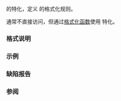 {{cpp/title|formatter{{petty|&lt;std::chrono::month&gt;}}}}
{{cpp/chrono/month/navbar}}

{{ddcl|header=chrono|since=c++20|
template&lt; class CharT &gt;
struct formatter&lt;std::chrono::month, CharT&gt;;
}}

{{lc|std::formatter}} 的特化，定义 {{lc|std::chrono::month}} 的格式化规则。

通常不直接访问，但通过[[cpp/utility/format|格式化函数]]使用 {{lc|std::formatter}} 特化。

===格式说明===
{{cpp/chrono/format spec begin}}
{{cpp/chrono/format spec rows/month}}
{{cpp/chrono/format spec fail}}
{{cpp/chrono/format spec rows/year}}
{{cpp/chrono/format spec rows/day}}
{{cpp/chrono/format spec rows/weekday}}
{{cpp/chrono/format spec rows/date}}
{{cpp/chrono/format spec rows/time}}
{{cpp/chrono/format spec rows/count}}
{{cpp/chrono/format spec rows/zone}}
{{cpp/chrono/format spec rows/others}}
{{cpp/chrono/format spec end}}

===示例===
{{example
 |code=
 |output=
}}

===缺陷报告===
{{dr list begin}}
{{dr list item|paper=P2372R3|std=C++20|before={{tt|formatter}} 使用全局本地环境或传递的本地环境|after=在缺少 {{ttb|L}} 时则使用默认 {{c|"C"}} 本地环境}}
{{dr list end}}

===参阅===
{{dsc begin}}
{{dsc inc | cpp/utility/format/dsc format}}
{{dsc end}}

{{langlinks|de|es|en|ja|ru}}